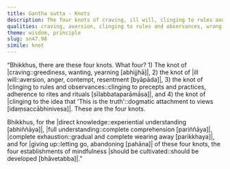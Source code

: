 ```yaml
---
title: Gantha sutta - Knots
description: The four knots of craving, ill will, clinging to rules and observances, and clinging to the idea that 'This is the truth' are described. The four establishments of mindfulness should be cultivated for directly knowing, full understanding, complete exhaustion, and giving up of these knots.
qualities: craving, aversion, clinging to rules and observances, wrong view, attachment, cultivation, direct knowledge, complete comprehension, mindfulness
theme: wisdom, principle
slug: sn47.98
simile: knot
---
```


“Bhikkhus, there are these four knots. What four? 1) The knot of |craving::greediness, wanting, yearning [abhijjhā]|, 2) the knot of |ill will::aversion, anger, contempt, resentment [byāpāda]|, 3) the knot of |clinging to rules and observances::clinging to precepts and practices, adherence to rites and rituals [sīlabbataparāmāsa]|, and 4) the knot of |clinging to the idea that 'This is the truth'::dogmatic attachment to views [idaṃsaccābhinivesa]|. These are the four knots.

Bhikkhus, for the |direct knowledge::experiential understanding [abhiññāya]|, |full understanding::complete comprehension [pariññāya]|, |complete exhaustion::gradual and complete wearing away [parikkhaya]|, and for |giving up::letting go, abandoning [pahāna]| of these four knots, the four establishments of mindfulness |should be cultivated::should be developed [bhāvetabba]|.”